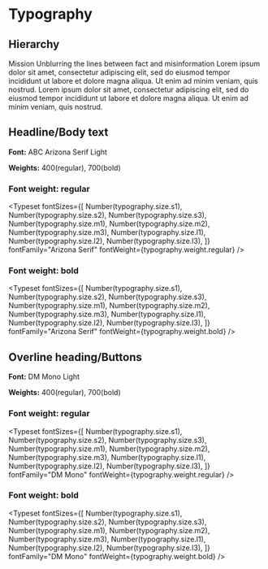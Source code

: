 


<Meta title="Typography" />

# Typography

## Hierarchy

<Canvas columns={2} withSource="open">
  <Typography variant="subtitle1" fontFamily="DM Mono">
    Mission
  </Typography>
  <Typography variant="h1" fontFamily="Arizona Serif">
    Unblurring the lines between fact and misinformation
  </Typography>
  <Typography variant="body" fontFamily="Arizona Serif">
    Lorem ipsum dolor sit amet, consectetur adipiscing elit, sed do eiusmod
    tempor incididunt ut labore et dolore magna aliqua. Ut enim ad minim veniam,
    quis nostrud. Lorem ipsum dolor sit amet, consectetur adipiscing elit, sed
    do eiusmod tempor incididunt ut labore et dolore magna aliqua. Ut enim ad
    minim veniam, quis nostrud.
  </Typography>
</Canvas>

## Headline/Body text

**Font:** ABC Arizona Serif Light

**Weights:** 400(regular), 700(bold)

### Font weight: regular

<Typeset
  fontSizes={[
    Number(typography.size.s1),
    Number(typography.size.s2),
    Number(typography.size.s3),
    Number(typography.size.m1),
    Number(typography.size.m2),
    Number(typography.size.m3),
    Number(typography.size.l1),
    Number(typography.size.l2),
    Number(typography.size.l3),
  ]}
  fontFamily="Arizona Serif"
  fontWeight={typography.weight.regular}
/>

### Font weight: bold

<Typeset
  fontSizes={[
    Number(typography.size.s1),
    Number(typography.size.s2),
    Number(typography.size.s3),
    Number(typography.size.m1),
    Number(typography.size.m2),
    Number(typography.size.m3),
    Number(typography.size.l1),
    Number(typography.size.l2),
    Number(typography.size.l3),
  ]}
  fontFamily="Arizona Serif"
  fontWeight={typography.weight.bold}
/>

## Overline heading/Buttons

**Font:** DM Mono Light

**Weights:** 400(regular), 700(bold)

### Font weight: regular

<Typeset
  fontSizes={[
    Number(typography.size.s1),
    Number(typography.size.s2),
    Number(typography.size.s3),
    Number(typography.size.m1),
    Number(typography.size.m2),
    Number(typography.size.m3),
    Number(typography.size.l1),
    Number(typography.size.l2),
    Number(typography.size.l3),
  ]}
  fontFamily="DM Mono"
  fontWeight={typography.weight.regular}
/>

### Font weight: bold

<Typeset
  fontSizes={[
    Number(typography.size.s1),
    Number(typography.size.s2),
    Number(typography.size.s3),
    Number(typography.size.m1),
    Number(typography.size.m2),
    Number(typography.size.m3),
    Number(typography.size.l1),
    Number(typography.size.l2),
    Number(typography.size.l3),
  ]}
  fontFamily="DM Mono"
  fontWeight={typography.weight.bold}
/>

